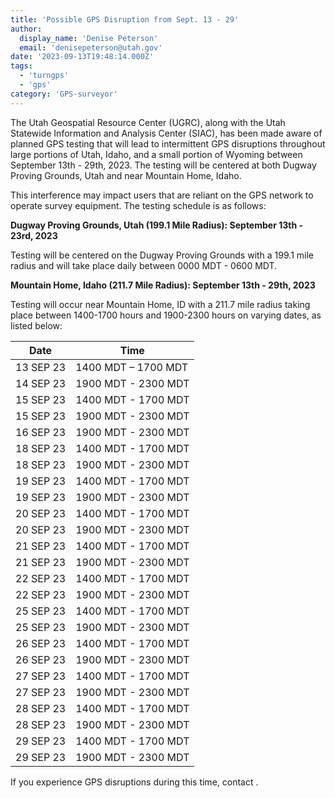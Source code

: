 ```yaml
---
title: 'Possible GPS Disruption from Sept. 13 - 29'
author:
  display_name: 'Denise Peterson'
  email: 'denisepeterson@utah.gov'
date: '2023-09-13T19:48:14.000Z'
tags:
  - 'turngps'
  - 'gps'
category: 'GPS-surveyor'
---
```



The Utah Geospatial Resource Center (UGRC), along with the Utah Statewide Information and Analysis Center (SIAC), has been made aware of planned GPS testing that will lead to intermittent GPS disruptions throughout large portions of Utah, Idaho, and a small portion of Wyoming between September 13th - 29th, 2023. The testing will be centered at both Dugway Proving Grounds, Utah and near Mountain Home, Idaho.

This interference may impact users that are reliant on the GPS network to operate survey equipment. The testing schedule is as follows:

**Dugway Proving Grounds, Utah (199.1 Mile Radius): September 13th - 23rd, 2023**

Testing will be centered on the Dugway Proving Grounds with a 199.1 mile radius and will take place daily between 0000 MDT - 0600 MDT.

**Mountain Home, Idaho (211.7 Mile Radius): September 13th - 29th, 2023**

Testing will occur near Mountain Home, ID with a 211.7 mile radius taking place between 1400-1700 hours and 1900-2300 hours on varying dates, as listed below:

| Date      | Time                |
| --------- | ------------------- |
| 13 SEP 23 | 1400 MDT – 1700 MDT |
| 14 SEP 23 | 1900 MDT - 2300 MDT |
| 15 SEP 23 | 1400 MDT - 1700 MDT |
| 15 SEP 23 | 1900 MDT - 2300 MDT |
| 16 SEP 23 | 1900 MDT - 2300 MDT |
| 18 SEP 23 | 1400 MDT - 1700 MDT |
| 18 SEP 23 | 1900 MDT - 2300 MDT |
| 19 SEP 23 | 1400 MDT - 1700 MDT |
| 19 SEP 23 | 1900 MDT - 2300 MDT |
| 20 SEP 23 | 1400 MDT - 1700 MDT |
| 20 SEP 23 | 1900 MDT - 2300 MDT |
| 21 SEP 23 | 1400 MDT - 1700 MDT |
| 21 SEP 23 | 1900 MDT - 2300 MDT |
| 22 SEP 23 | 1400 MDT - 1700 MDT |
| 22 SEP 23 | 1900 MDT - 2300 MDT |
| 25 SEP 23 | 1400 MDT - 1700 MDT |
| 25 SEP 23 | 1900 MDT - 2300 MDT |
| 26 SEP 23 | 1400 MDT - 1700 MDT |
| 26 SEP 23 | 1900 MDT - 2300 MDT |
| 27 SEP 23 | 1400 MDT - 1700 MDT |
| 27 SEP 23 | 1900 MDT - 2300 MDT |
| 28 SEP 23 | 1400 MDT - 1700 MDT |
| 28 SEP 23 | 1900 MDT - 2300 MDT |
| 29 SEP 23 | 1400 MDT - 1700 MDT |
| 29 SEP 23 | 1900 MDT - 2300 MDT |

If you experience GPS disruptions during this time, contact <Contacts contactKey="ugrc" subject={frontmatter.title} />.
